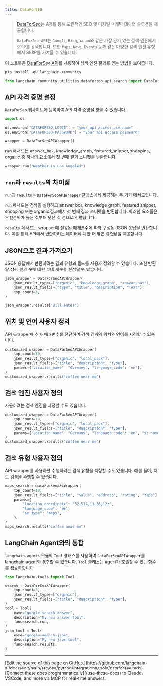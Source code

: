 ```yaml
---
title: DataForSEO
---
```


>[DataForSeo](https://dataforseo.com/)는 API를 통해 포괄적인 SEO 및 디지털 마케팅 데이터 솔루션을 제공합니다.
>
>`DataForSeo API`는 `Google`, `Bing`, `Yahoo`와 같은 가장 인기 있는 검색 엔진에서 `SERP`를 검색합니다. 또한 `Maps`, `News`, `Events` 등과 같은 다양한 검색 엔진 유형에서 SERP를 가져올 수 있습니다.

이 노트북은 [DataForSeo API](https://dataforseo.com/apis)를 사용하여 검색 엔진 결과를 얻는 방법을 보여줍니다.

```python
pip install -qU langchain-community
```

```python
from langchain_community.utilities.dataforseo_api_search import DataForSeoAPIWrapper
```

## API 자격 증명 설정

`DataForSeo` 웹사이트에 등록하여 API 자격 증명을 얻을 수 있습니다.

```python
import os

os.environ["DATAFORSEO_LOGIN"] = "your_api_access_username"
os.environ["DATAFORSEO_PASSWORD"] = "your_api_access_password"

wrapper = DataForSeoAPIWrapper()
```

run 메서드는 answer_box, knowledge_graph, featured_snippet, shopping, organic 중 하나의 요소에서 첫 번째 결과 스니펫을 반환합니다.

```python
wrapper.run("Weather in Los Angeles")
```

## `run`과 `results`의 차이점

`run`과 `results`는 `DataForSeoAPIWrapper` 클래스에서 제공하는 두 가지 메서드입니다.

`run` 메서드는 검색을 실행하고 answer box, knowledge graph, featured snippet, shopping 또는 organic 결과에서 첫 번째 결과 스니펫을 반환합니다. 이러한 요소들은 우선순위가 높은 것부터 낮은 것 순으로 정렬됩니다.

`results` 메서드는 wrapper에 설정된 매개변수에 따라 구성된 JSON 응답을 반환합니다. 이를 통해 API에서 반환하려는 데이터에 대한 더 많은 유연성을 제공합니다.

## JSON으로 결과 가져오기

JSON 응답에서 반환하려는 결과 유형과 필드를 사용자 정의할 수 있습니다. 또한 반환할 상위 결과 수에 대한 최대 개수를 설정할 수 있습니다.

```python
json_wrapper = DataForSeoAPIWrapper(
    json_result_types=["organic", "knowledge_graph", "answer_box"],
    json_result_fields=["type", "title", "description", "text"],
    top_count=3,
)
```

```python
json_wrapper.results("Bill Gates")
```

## 위치 및 언어 사용자 정의

API wrapper에 추가 매개변수를 전달하여 검색 결과의 위치와 언어를 지정할 수 있습니다.

```python
customized_wrapper = DataForSeoAPIWrapper(
    top_count=10,
    json_result_types=["organic", "local_pack"],
    json_result_fields=["title", "description", "type"],
    params={"location_name": "Germany", "language_code": "en"},
)
customized_wrapper.results("coffee near me")
```

## 검색 엔진 사용자 정의

사용하려는 검색 엔진을 지정할 수도 있습니다.

```python
customized_wrapper = DataForSeoAPIWrapper(
    top_count=10,
    json_result_types=["organic", "local_pack"],
    json_result_fields=["title", "description", "type"],
    params={"location_name": "Germany", "language_code": "en", "se_name": "bing"},
)
customized_wrapper.results("coffee near me")
```

## 검색 유형 사용자 정의

API wrapper를 사용하면 수행하려는 검색 유형을 지정할 수도 있습니다. 예를 들어, 지도 검색을 수행할 수 있습니다.

```python
maps_search = DataForSeoAPIWrapper(
    top_count=10,
    json_result_fields=["title", "value", "address", "rating", "type"],
    params={
        "location_coordinate": "52.512,13.36,12z",
        "language_code": "en",
        "se_type": "maps",
    },
)
maps_search.results("coffee near me")
```

## LangChain Agent와의 통합

`langchain.agents` 모듈의 `Tool` 클래스를 사용하여 `DataForSeoAPIWrapper`를 langchain agent와 통합할 수 있습니다. `Tool` 클래스는 agent가 호출할 수 있는 함수를 캡슐화합니다.

```python
from langchain.tools import Tool

search = DataForSeoAPIWrapper(
    top_count=3,
    json_result_types=["organic"],
    json_result_fields=["title", "description", "type"],
)
tool = Tool(
    name="google-search-answer",
    description="My new answer tool",
    func=search.run,
)
json_tool = Tool(
    name="google-search-json",
    description="My new json tool",
    func=search.results,
)
```

---

<Callout icon="pen-to-square" iconType="regular">
    [Edit the source of this page on GitHub.](https://github.com/langchain-ai/docs/edit/main/src/oss/python/integrations/tools/dataforseo.mdx)
</Callout>
<Tip icon="terminal" iconType="regular">
    [Connect these docs programmatically](/use-these-docs) to Claude, VSCode, and more via MCP for    real-time answers.
</Tip>
